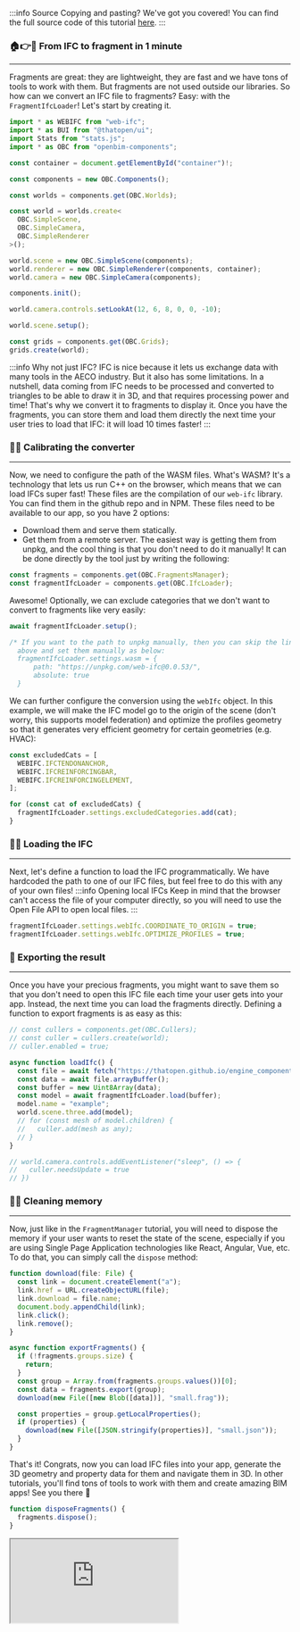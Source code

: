 :::info Source
Copying and pasting? We've got you covered! You can find the full source code of this tutorial [here](https://github.com/ThatOpen/engine_components/blob/main/packages/core/src/fragments/IfcLoader/example.ts).
:::

### 🏠👉🤖 From IFC to fragment in 1 minute
___
Fragments are great: they are lightweight, they are fast and we
have tons of tools to work with them. But fragments are not used
outside our libraries. So how can we convert an IFC file to fragments?
Easy: with the `FragmentIfcLoader`! Let's start by creating it.

```js
import * as WEBIFC from "web-ifc";
import * as BUI from "@thatopen/ui";
import Stats from "stats.js";
import * as OBC from "openbim-components";

const container = document.getElementById("container")!;

const components = new OBC.Components();

const worlds = components.get(OBC.Worlds);

const world = worlds.create<
  OBC.SimpleScene,
  OBC.SimpleCamera,
  OBC.SimpleRenderer
>();

world.scene = new OBC.SimpleScene(components);
world.renderer = new OBC.SimpleRenderer(components, container);
world.camera = new OBC.SimpleCamera(components);

components.init();

world.camera.controls.setLookAt(12, 6, 8, 0, 0, -10);

world.scene.setup();

const grids = components.get(OBC.Grids);
grids.create(world);
```
:::info Why not just IFC?
IFC is nice because it lets us exchange data with many tools in the
AECO industry. But it also has some limitations. In a nutshell,
data coming from IFC needs to be processed and converted to triangles
to be able to draw it in 3D, and that requires processing power
and time! That's why we convert it to fragments to display it.
Once you have the fragments, you can store them and load them
directly the next time your user tries to load that IFC: it will
load 10 times faster!
:::
### 🔭🔧 Calibrating the converter
___
Now, we need to configure the path of the WASM files. What's WASM?
It's a technology that lets us run C++ on the browser, which means
that we can load IFCs super fast! These files are the compilation of
our `web-ifc` library. You can find them in the github repo and in NPM.
These files need to be available to our app, so you have 2 options:
- Download them and serve them statically.
- Get them from a remote server.
The easiest way is getting them from unpkg, and the cool thing is that
you don't need to do it manually! It can be done directly by the tool
just by writing the following:

```js
const fragments = components.get(OBC.FragmentsManager);
const fragmentIfcLoader = components.get(OBC.IfcLoader);
```
Awesome! Optionally, we can exclude categories that we don't want
to convert to fragments like very easily:

```js
await fragmentIfcLoader.setup();

/* If you want to the path to unpkg manually, then you can skip the line
  above and set them manually as below:
  fragmentIfcLoader.settings.wasm = {
      path: "https://unpkg.com/web-ifc@0.0.53/",
      absolute: true
  }
```
We can further configure the conversion using the `webIfc` object.
In this example, we will make the IFC model go to the origin of
the scene (don't worry, this supports model federation) and
optimize the profiles geometry so that it generates very
efficient geometry for certain geometries (e.g. HVAC):

```js
const excludedCats = [
  WEBIFC.IFCTENDONANCHOR,
  WEBIFC.IFCREINFORCINGBAR,
  WEBIFC.IFCREINFORCINGELEMENT,
];

for (const cat of excludedCats) {
  fragmentIfcLoader.settings.excludedCategories.add(cat);
}
```
### 🚗🔥 Loading the IFC
___
Next, let's define a function to load the IFC programmatically.
We have hardcoded the path to one of our IFC files, but feel free
to do this with any of your own files!
:::info Opening local IFCs
Keep in mind that the browser can't access the file of your
computer directly, so you will need to use the Open File API to
open local files.
:::

```js
fragmentIfcLoader.settings.webIfc.COORDINATE_TO_ORIGIN = true;
fragmentIfcLoader.settings.webIfc.OPTIMIZE_PROFILES = true;
```
### 🎁 Exporting the result
___
Once you have your precious fragments, you might want to save them
so that you don't need to open this IFC file each time your user
gets into your app. Instead, the next time you can load the
fragments directly. Defining a function to export fragments
is as easy as this:

```js
// const cullers = components.get(OBC.Cullers);
// const culler = cullers.create(world);
// culler.enabled = true;

async function loadIfc() {
  const file = await fetch("https://thatopen.github.io/engine_components/resources/small.ifc");
  const data = await file.arrayBuffer();
  const buffer = new Uint8Array(data);
  const model = await fragmentIfcLoader.load(buffer);
  model.name = "example";
  world.scene.three.add(model);
  // for (const mesh of model.children) {
  //   culler.add(mesh as any);
  // }
}

// world.camera.controls.addEventListener("sleep", () => {
//   culler.needsUpdate = true
// })
```
### 🧠🧼 Cleaning memory
___
Now, just like in the `FragmentManager` tutorial, you will need
to dispose the memory if your user wants to reset the state of the
scene, especially if you are using Single Page Application
technologies like React, Angular, Vue, etc. To do that, you
can simply call the `dispose` method:

```js
function download(file: File) {
  const link = document.createElement("a");
  link.href = URL.createObjectURL(file);
  link.download = file.name;
  document.body.appendChild(link);
  link.click();
  link.remove();
}

async function exportFragments() {
  if (!fragments.groups.size) {
    return;
  }
  const group = Array.from(fragments.groups.values())[0];
  const data = fragments.export(group);
  download(new File([new Blob([data])], "small.frag"));

  const properties = group.getLocalProperties();
  if (properties) {
    download(new File([JSON.stringify(properties)], "small.json"));
  }
}
```
That's it! Congrats, now you can load IFC files into your app,
generate the 3D geometry and property data for them and navigate
them in 3D. In other tutorials, you'll find tons of tools to
work with them and create amazing BIM apps! See you there 💪

```js
function disposeFragments() {
  fragments.dispose();
}
```



<iframe src="https://thatopen.github.io/engine_components/examples/IfcLoader"></iframe>